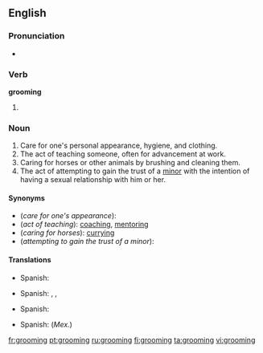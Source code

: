 ==English==

===Pronunciation===
* {{rhymes|uːmɪŋ}}

===Verb===
'''grooming'''

# {{present participle of|[[groom]]}}

===Noun===
{{en-noun}}

# Care for one's personal appearance, hygiene, and clothing.
# The act of teaching someone, often for advancement at work.
# Caring for horses or other animals by brushing and cleaning them.
# The act of attempting to gain the trust of a [[minor]] with the intention of having a sexual relationship with him or her.

====Synonyms====
* (''care for one's appearance''):
* (''act of teaching''): [[coaching]], [[mentoring]]
* (''caring for horses''): [[curry]]ing
* (''attempting to gain the trust of a minor''):

====Translations====

{{trans-top|care for one's appearance}}
{{trans-mid}}
* Spanish: {{t|es|arreglo|m}}
{{trans-bottom}}

{{trans-top|act of teaching}}
{{trans-mid}}
* Spanish: {{t|es|adiestramiento|m}}, {{t|es|entrenamiento|m}}, {{t|es|capacitación|f}}
{{trans-bottom}}

{{trans-top|caring for horses}}
{{trans-mid}}
* Spanish: {{t|es|acicaladura|f}}
{{trans-bottom}}

{{trans-top|attempting to gain the trust of a minor}}
{{trans-mid}}
* Spanish: {{t|es|sonsaque|m}} (''Mex.'')
{{trans-bottom}}

[[fr:grooming]]
[[pt:grooming]]
[[ru:grooming]]
[[fi:grooming]]
[[ta:grooming]]
[[vi:grooming]]